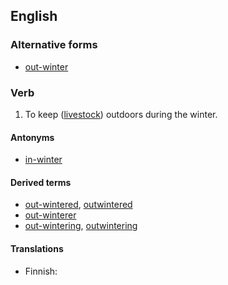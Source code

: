 ==English==

===Alternative forms===
*[[out-winter]]

===Verb===
{{en-verb}}

# {{transitive}} To keep ([[livestock]]) outdoors during the winter.

====Antonyms====
*[[in-winter]]

====Derived terms====
* [[out-wintered]], [[outwintered]]<!--adjective-->
* [[out-winterer]]
* [[out-wintering]], [[outwintering]]<!--noun-->

====Translations====
{{trans-top|to keep outdoors}}
* Finnish: {{t|fi|pitää}} {{t|fi|ulkona}}
{{trans-mid}}
{{trans-bottom}}